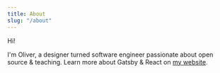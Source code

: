 ```yaml
---
title: About
slug: "/about"
---
```


Hi!

I'm Oliver, a designer turned software engineer passionate about open source & teaching. Learn more about Gatsby & React on [my website](https://www.lekoarts.de?utm_source=minimal-blog&utm_medium=Starter).
